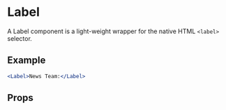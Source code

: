 
<Meta title="🛠 Utilities/UI Convenience/Label" />

# Label

A Label component is a light-weight wrapper for the native HTML `<label>` selector.

## Example

```jsx
<Label>News Team:</Label>
```

## Props

<Props of={Label} />
